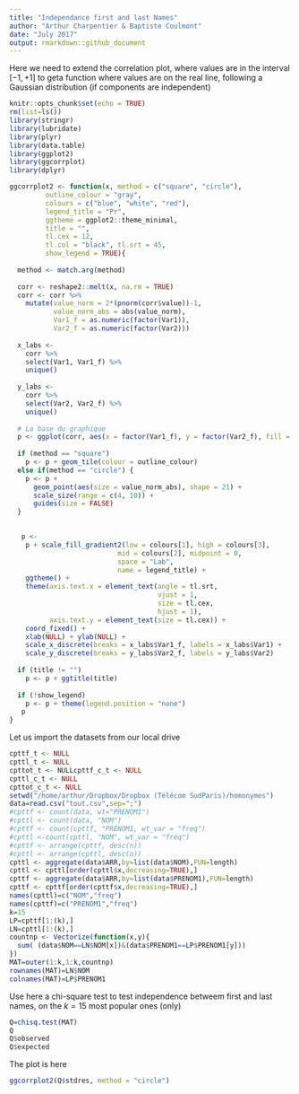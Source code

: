 ```yaml
---
title: "Independance first and last Names"
author: "Arthur Charpentier & Baptiste Coulmont"
date: "July 2017"
output: rmarkdown::github_document
---
```


Here we need to extend the correlation plot, where values are in the interval $[-1,+1]$ to geta function where values are on the real line, following a Gaussian distribution (if components are independent)

```r
knitr::opts_chunk$set(echo = TRUE)
rm(list=ls())
library(stringr)
library(lubridate)
library(plyr)
library(data.table)
library(ggplot2)
library(ggcorrplot)
library(dplyr)
```
```r
ggcorrplot2 <- function(x, method = c("square", "circle"),
         outline_colour = "gray",
         colours = c("blue", "white", "red"),
         legend_title = "Pr",
         ggtheme = ggplot2::theme_minimal,
         title = "",
         tl.cex = 12, 
         tl.col = "black", tl.srt = 45,
         show_legend = TRUE){
  
  method <- match.arg(method)
  
  corr <- reshape2::melt(x, na.rm = TRUE)
  corr <- corr %>% 
    mutate(value_norm = 2*(pnorm(corr$value))-1,
           value_norm_abs = abs(value_norm),
           Var1_f = as.numeric(factor(Var1)),
           Var2_f = as.numeric(factor(Var2)))
  
  x_labs <- 
    corr %>% 
    select(Var1, Var1_f) %>% 
    unique()
  
  y_labs <- 
    corr %>% 
    select(Var2, Var2_f) %>% 
    unique()
  
  # La base du graphique
  p <- ggplot(corr, aes(x = factor(Var1_f), y = factor(Var2_f), fill = value))
  
  if (method == "square")
    p <- p + geom_tile(colour = outline_colour)
  else if(method == "circle") {
    p <- p + 
      geom_point(aes(size = value_norm_abs), shape = 21) +
      scale_size(range = c(4, 10)) +
      guides(size = FALSE)
  }

  
   p <- 
    p + scale_fill_gradient2(low = colours[1], high = colours[3], 
                           mid = colours[2], midpoint = 0,
                           space = "Lab", 
                           name = legend_title) +
    ggtheme() +
    theme(axis.text.x = element_text(angle = tl.srt, 
                                     vjust = 1, 
                                     size = tl.cex, 
                                     hjust = 1),
          axis.text.y = element_text(size = tl.cex)) + 
    coord_fixed() + 
    xlab(NULL) + ylab(NULL) +
    scale_x_discrete(breaks = x_labs$Var1_f, labels = x_labs$Var1) +
    scale_y_discrete(breaks = y_labs$Var2_f, labels = y_labs$Var2)
  
  if (title != "") 
    p <- p + ggtitle(title)
  
  if (!show_legend) 
    p <- p + theme(legend.position = "none")
   p
}
```

Let us import the datasets from our local drive

```r
cpttf_t <- NULL
cpttl_t <- NULL
cpttot_t <- NULLcpttf_c_t <- NULL
cpttl_c_t <- NULL
cpttot_c_t <- NULL
setwd("/home/arthur/Dropbox/Dropbox (Télécom SudParis)/homonymes")
data=read.csv("tout.csv",sep=";")
#cpttf <- count(data, wt="PRENOM1")
#cpttl <- count(data, "NOM")
#cpttf <- count(cpttf, "PRENOM1, wt_var = "freq")
#cpttl <-count(cpttl, "NOM", wt_var = "freq")
#cpttf <- arrange(cpttf, desc(n))
#cpttl <- arrange(cpttl, desc(n))
cpttl <- aggregate(data$ARR,by=list(data$NOM),FUN=length)
cpttl <- cpttl[order(cpttl$x,decreasing=TRUE),]
cpttf <- aggregate(data$ARR,by=list(data$PRENOM1),FUN=length)
cpttf <- cpttf[order(cpttf$x,decreasing=TRUE),]
names(cpttl)=c("NOM","freq")
names(cpttf)=c("PRENOM1","freq")
k=15
LP=cpttf[1:(k),]
LN=cpttl[1:(k),]
countnp <- Vectorize(function(x,y){
  sum( (data$NOM==LN$NOM[x])&(data$PRENOM1==LP$PRENOM1[y]))
})
MAT=outer(1:k,1:k,countnp)
rownames(MAT)=LN$NOM
colnames(MAT)=LP$PRENOM1
```

Use here a chi-square test to test independence betweem first and last names, on the $k=15$ most popular ones (only)

```r
Q=chisq.test(MAT)
Q
Q$observed
Q$expected
```

The plot is here

```r
ggcorrplot2(Q$stdres, method = "circle")
```